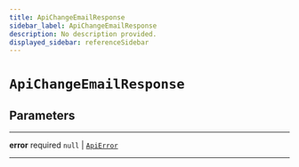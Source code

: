 ```yaml
---
title: ApiChangeEmailResponse
sidebar_label: ApiChangeEmailResponse
description: No description provided.
displayed_sidebar: referenceSidebar
---
```


# `ApiChangeEmailResponse`

## Parameters

---

**<span className="parameter-name">error</span>** <span className="optional-status">required</span> `null` | [`ApiError`](/reference/docgen/javascript/auth/types/api-error)

---
